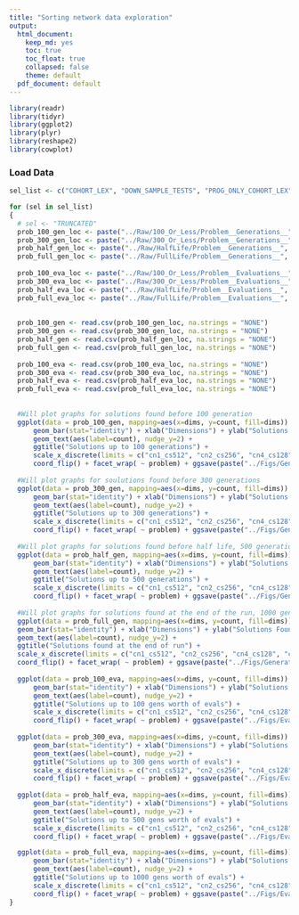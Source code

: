 ---
title: "Sorting network data exploration"
output: 
  html_document: 
    keep_md: yes
    toc: true
    toc_float: true
    collapsed: false
    theme: default
  pdf_document: default
---

<!-- ## Setup -->

<!-- ### Dependencies -->

```{r}

library(readr)
library(tidyr)
library(ggplot2)
library(plyr)
library(reshape2)
library(cowplot)

```

### Load Data

```{r}

sel_list <- c("COHORT_LEX", "DOWN_SAMPLE_TESTS", "PROG_ONLY_COHORT_LEX", "TRUNCATED")

for (sel in sel_list)
{
  # sel <- "TRUNCATED"
  prob_100_gen_loc <- paste("../Raw/100_Or_Less/Problem__Generations__", sel, ".csv", sep = "")
  prob_300_gen_loc <- paste("../Raw/300_Or_Less/Problem__Generations__", sel, ".csv", sep = "")
  prob_half_gen_loc <- paste("../Raw/HalfLife/Problem__Generations__", sel, ".csv", sep = "")
  prob_full_gen_loc <- paste("../Raw/FullLife/Problem__Generations__", sel, ".csv", sep = "")
  
  prob_100_eva_loc <- paste("../Raw/100_Or_Less/Problem__Evaluations__", sel, ".csv", sep = "")
  prob_300_eva_loc <- paste("../Raw/300_Or_Less/Problem__Evaluations__", sel, ".csv", sep = "")
  prob_half_eva_loc <- paste("../Raw/HalfLife/Problem__Evaluations__", sel, ".csv", sep = "")
  prob_full_eva_loc <- paste("../Raw/FullLife/Problem__Evaluations__", sel, ".csv", sep = "")
  
  
  prob_100_gen <- read.csv(prob_100_gen_loc, na.strings = "NONE")
  prob_300_gen <- read.csv(prob_300_gen_loc, na.strings = "NONE")
  prob_half_gen <- read.csv(prob_half_gen_loc, na.strings = "NONE")
  prob_full_gen <- read.csv(prob_full_gen_loc, na.strings = "NONE")
   
  prob_100_eva <- read.csv(prob_100_eva_loc, na.strings = "NONE")
  prob_300_eva <- read.csv(prob_300_eva_loc, na.strings = "NONE")
  prob_half_eva <- read.csv(prob_half_eva_loc, na.strings = "NONE")
  prob_full_eva <- read.csv(prob_full_eva_loc, na.strings = "NONE")
  
  
  #Will plot graphs for solutions found before 100 generation
  ggplot(data = prob_100_gen, mapping=aes(x=dims, y=count, fill=dims)) +
      geom_bar(stat="identity") + xlab("Dimensions") + ylab("Solutions Found") + ylim(0, 50) + guides(fill=FALSE) +
      geom_text(aes(label=count), nudge_y=2) +
      ggtitle("Solutions up to 100 generations") +
      scale_x_discrete(limits = c("cn1_cs512", "cn2_cs256", "cn4_cs128", "cn8_cs64", "cn16_cs32", "cn32_cs16", "cn64_cs8", "cn128_cs4", "cn256_cs2")) +
      coord_flip() + facet_wrap( ~ problem) + ggsave(paste("../Figs/Generations/SolutionCount/100_Or_Less/Problems/", sel,"__Problem_Count_100.png", sep = ""), height=15, width=17)
  
  #Will plot graphs for soulutions found before 300 generations
  ggplot(data = prob_300_gen, mapping=aes(x=dims, y=count, fill=dims)) +
      geom_bar(stat="identity") + xlab("Dimensions") + ylab("Solutions Found") + ylim(0, 50) + guides(fill=FALSE) +
      geom_text(aes(label=count), nudge_y=2) +
      ggtitle("Solutions up to 300 generations") +
      scale_x_discrete(limits = c("cn1_cs512", "cn2_cs256", "cn4_cs128", "cn8_cs64", "cn16_cs32", "cn32_cs16", "cn64_cs8", "cn128_cs4", "cn256_cs2")) +
      coord_flip() + facet_wrap( ~ problem) + ggsave(paste("../Figs/Generations/SolutionCount/300_Or_Less/Problems/", sel,"__Problem_Count_300.png", sep = ""), height=15, width=17)
  
  #Will plot graphs for solutions found before half life, 500 generation
  ggplot(data = prob_half_gen, mapping=aes(x=dims, y=count, fill=dims)) +
      geom_bar(stat="identity") + xlab("Dimensions") + ylab("Solutions Found") + ylim(0, 50) + guides(fill=FALSE) +
      geom_text(aes(label=count), nudge_y=2) +
      ggtitle("Solutions up to 500 generations") +
      scale_x_discrete(limits = c("cn1_cs512", "cn2_cs256", "cn4_cs128", "cn8_cs64", "cn16_cs32", "cn32_cs16", "cn64_cs8", "cn128_cs4", "cn256_cs2")) +
      coord_flip() + facet_wrap( ~ problem) + ggsave(paste("../Figs/Generations/SolutionCount/HalfLife/Problems/", sel,"__Problem_Count_500.png", sep = ""), height=15, width=17)
  
  #Will plot graphs for solutions found at the end of the run, 1000 generations
  ggplot(data = prob_full_gen, mapping=aes(x=dims, y=count, fill=dims)) +
  geom_bar(stat="identity") + xlab("Dimensions") + ylab("Solutions Found") + ylim(0, 50) + guides(fill=FALSE) +
  geom_text(aes(label=count), nudge_y=2) +
  ggtitle("Solutions found at the end of run") +
  scale_x_discrete(limits = c("cn1_cs512", "cn2_cs256", "cn4_cs128", "cn8_cs64", "cn16_cs32", "cn32_cs16", "cn64_cs8", "cn128_cs4", "cn256_cs2")) +
  coord_flip() + facet_wrap( ~ problem) + ggsave(paste("../Figs/Generations/SolutionCount/FullLife/Problems/", sel,"__Problem_Count_1000.png", sep = ""), height=15, width=17)
  
  ggplot(data = prob_100_eva, mapping=aes(x=dims, y=count, fill=dims)) +
      geom_bar(stat="identity") + xlab("Dimensions") + ylab("Solutions Found") + ylim(0, 50) + guides(fill=FALSE) +
      geom_text(aes(label=count), nudge_y=2) +
      ggtitle("Solutions up to 100 gens worth of evals") +
      scale_x_discrete(limits = c("cn1_cs512", "cn2_cs256", "cn4_cs128", "cn8_cs64", "cn16_cs32", "cn32_cs16", "cn64_cs8", "cn128_cs4", "cn256_cs2")) +
      coord_flip() + facet_wrap( ~ problem) + ggsave(paste("../Figs/Evaluations/SolutionCount/100_Or_Less/Problems/", sel,"__Problem_Count_100.png", sep = ""), height=15, width=17)
  
  ggplot(data = prob_300_eva, mapping=aes(x=dims, y=count, fill=dims)) + 
      geom_bar(stat="identity") + xlab("Dimensions") + ylab("Solutions Found") + ylim(0, 50) + guides(fill=FALSE) +
      geom_text(aes(label=count), nudge_y=2) +
      ggtitle("Solutions up to 300 gens worth of evals") +
      scale_x_discrete(limits = c("cn1_cs512", "cn2_cs256", "cn4_cs128", "cn8_cs64", "cn16_cs32", "cn32_cs16", "cn64_cs8", "cn128_cs4", "cn256_cs2")) +
      coord_flip() + facet_wrap( ~ problem) + ggsave(paste("../Figs/Evaluations/SolutionCount/300_Or_Less/Problems/", sel,"__Problem_Count_300.png", sep = ""), height=15, width=17)
  
  ggplot(data = prob_half_eva, mapping=aes(x=dims, y=count, fill=dims)) +
      geom_bar(stat="identity") + xlab("Dimensions") + ylab("Solutions Found") + ylim(0, 50) + guides(fill=FALSE) +
      geom_text(aes(label=count), nudge_y=2) +
      ggtitle("Solutions up to 500 gens worth of evals") +
      scale_x_discrete(limits = c("cn1_cs512", "cn2_cs256", "cn4_cs128", "cn8_cs64", "cn16_cs32", "cn32_cs16", "cn64_cs8", "cn128_cs4", "cn256_cs2")) +
      coord_flip() + facet_wrap( ~ problem) + ggsave(paste("../Figs/Evaluations/SolutionCount/HalfLife/Problems/", sel,"__Problem_Count_500.png", sep = ""), height=15, width=17)

  ggplot(data = prob_full_eva, mapping=aes(x=dims, y=count, fill=dims)) +
      geom_bar(stat="identity") + xlab("Dimensions") + ylab("Solutions Found") + ylim(0, 50) + guides(fill=FALSE) +
      geom_text(aes(label=count), nudge_y=2) +
      ggtitle("Solutions up to 1000 gens worth of evals") +
      scale_x_discrete(limits = c("cn1_cs512", "cn2_cs256", "cn4_cs128", "cn8_cs64", "cn16_cs32", "cn32_cs16", "cn64_cs8", "cn128_cs4", "cn256_cs2")) +
      coord_flip() + facet_wrap( ~ problem) + ggsave(paste("../Figs/Evaluations/SolutionCount/FullLife/Problems/", sel,"__Problem_Count_1000.png", sep = ""), height=15, width=17)
}
```







    